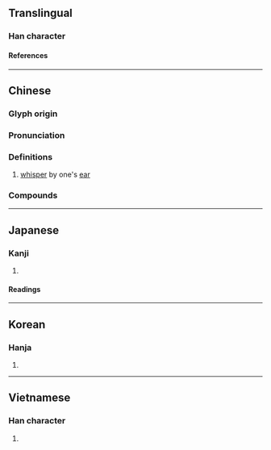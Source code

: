 {{character info/new}}
==Translingual==

===Han character===
{{Han char|rn=30|rad=口|as=06|sn=9|four=60401|canj=RSJ|ids=⿱口耳}}

====References====
{{Han ref|kx=0185.240|dkj=03527|dj=0405.220|hdz=10612.050|uh=54A0}}

----

==Chinese==
{{zh-forms}}

===Glyph origin===
{{Han etym}}

===Pronunciation===
{{zh-pron
|m=qì
|c=cap1
|mc=y
|oc=2+1
|ma=
|cat=
}}

===Definitions===
{{zh-hanzi}}

# [[whisper]] by one's [[ear]]

===Compounds===
{{zh-der|咠咠}}
----

==Japanese==

===Kanji===
{{ja-kanji|grade=|rs=口06}}

# {{defn|lang=ja|sort=口06}}

====Readings====
{{ja-readings
|on=しゅう, ゆう
|kun=ささやく, そしる
}}

----

==Korean==

===Hanja===
{{ko-hanja|집}}

# {{defn|lang=ko|sort=口06}}

----

==Vietnamese==

===Han character===
{{vi-readings|rs=口06|reading=nghiện}}

# {{defn|lang=vi|sort=口06}}